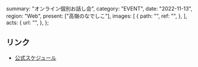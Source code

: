   summary: "オンライン個別お話し会",
  category: "EVENT",
  date: "2022-11-13",
  region: "Web",
  present: ["高嶺のなでしこ"],
  images: [
    {
      path: "",
      ref: "",
    },
  ],
  acts: {
    url: "",
  },
};

## リンク

- [公式スケジュール](https://takanenonadeshiko.jp/?p=561)
